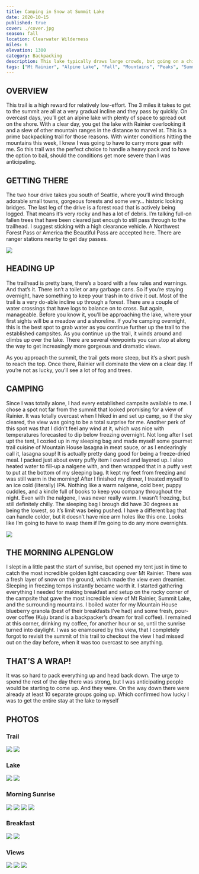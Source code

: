 ```yaml
---
title: Camping in Snow at Summit Lake
date: 2020-10-15
published: true
cover: ./cover.jpg
season: fall
location: Clearwater Wilderness
miles: 6
elevation: 1300
category: Backpacking
description: This lake typically draws large crowds, but going on a chilly fall weekday gave me the entire lake to myself as I slept through a fresh snowfall and woke up to a spectacular view of Mt. Rainier from my tent.
tags: ["Mt Rainier", "Alpine Lake", "Fall", "Mountains", "Peaks", "Summit", "Views", "Backpacking", "Hike", "NW Forest Pass", "Washington", "PNW", "Moderate", "Snow"]
---
```


## OVERVIEW
This trail is a high reward for relatively low-effort. The 3 miles it takes to get to the summit are all at a very gradual incline and they pass by quickly. On overcast days, you’ll get an alpine lake with plenty of space to spread out on the shore. With a clear day, you get the lake with Rainier overlooking it and a slew of other mountain ranges in the distance to marvel at.
This is a prime backpacking trail for those reasons. With winter conditions hitting the mountains this week, I knew I was going to have to carry more gear with me. So this trail was the perfect choice to handle a heavy pack and to have the option to bail, should the conditions get more severe than I was anticipating.

## GETTING THERE
The two hour drive takes you south of Seattle, where you’ll wind through adorable small towns, gorgeous forests and some very… historic looking bridges. The last leg of the drive is a forest road that is actively being logged. That means it’s very rocky and has a lot of debris. I’m talking full-on fallen trees that have been cleared just enough to still pass through to the trailhead. I suggest sticking with a high clearance vehicle.
A Northwest Forest Pass or America the Beautiful Pass are accepted here. There are ranger stations nearby to get day passes.


![](./imgs/05_summit_lake_trail.jpg "")


## HEADING UP
The trailhead is pretty bare, there’s a board with a few rules and warnings. And that’s it. There isn’t a toilet or any garbage cans. So if you’re staying overnight, have something to keep your trash in to drive it out.
Most of the trail is a very do-able incline up through a forest. There are a couple of water crossings that have logs to balance on to cross. But again, manageable. Before you know it, you’ll be approaching the lake, where your first sights will be a meadow and a shoreline.
If you’re camping overnight, this is the best spot to grab water as you continue further up the trail to the established campsites.
As you continue up the trail, it winds around and climbs up over the lake. There are several viewpoints you can stop at along the way to get increasingly more gorgeous and dramatic views.

As you approach the summit, the trail gets more steep, but it’s a short push to reach the top. Once there, Rainier will dominate the view on a clear day. If you’re not as lucky, you’ll see a lot of fog and trees.

## CAMPING
Since I was totally alone, I had every established campsite available to me. I chose a spot not far from the summit that looked promising for a view of Rainier. It was totally overcast when I hiked in and set up camp, so if the sky cleared, the view was going to be a total surprise for me.
Another perk of this spot was that I didn’t feel any wind at it, which was nice with temperatures forecasted to dip below freezing overnight. Not long after I set upt the tent, I cozied up in my sleeping bag and made myself some gourmet trail cuisine of Mountain House lasagna in meat sauce, or as I endearingly call it, lasagna soup! It is actually pretty dang good for being a freeze-dried meal.
I packed just about every puffy item I owned and layered up. I also heated water to fill-up a nalgene with, and then wrapped that in a puffy vest to put at the bottom of my sleeping bag. It kept my feet from freezing and was still warm in the morning!
After I finished my dinner, I treated myself to an ice cold (literally) IPA. Nothing like a warm nalgene, cold beer, puppy cuddles, and a kindle full of books to keep you company throughout the night.
Even with the nalgene, I was never really warm. I wasn’t freezing, but still definitely chilly. The sleeping bag I brough did have 30 degrees as being the lowest, so it’s limit was being pushed. I have a different bag that can handle colder, but it doesn’t have nice arm holes like this one. Looks like I’m going to have to swap them if I’m going to do any more overnights.


![](./imgs/09_summit_lake_camp.jpg "")


## THE MORNING ALPENGLOW
I slept in a little past the start of sunrise, but opened my tent just in time to catch the most incredible golden light cascading over Mt Rainier. There was a fresh layer of snow on the ground, which made the view even dreamier. Sleeping in freezing temps instantly became worth it.
I started gathering everything I needed for making breakfast and setup on the rocky corner of the campsite that gave the most incredible view of Mt Rainier, Summit Lake, and the surrounding mountains.  I boiled water for my Mountain House blueberry granola (best of their breakfasts I’ve had) and some fresh, pour-over coffee (Kuju brand is a backpacker’s dream for trail coffee).
I remained at this corner, drinking my coffee, for another hour or so, until the sunrise turned into daylight. I was so enamoured by this view, that I completely forgot to revisit the summit of this trail to checkout the view I had missed out on the day before, when it was too overcast to see anything.

## THAT’S A WRAP!
It was so hard to pack everything up and head back down. The urge to spend the rest of the day there was strong, but I was anticipating people would be starting to come up. And they were. On the way down there were already at least 10 separate groups going up. Which confirmed how lucky I was to get the entire stay at the lake to myself

## PHOTOS

### Trail
![](./imgs/00_forest.jpg "")
![](./imgs/03_no_campfires.jpg "")

### Lake
![](./imgs/04_summit_lake_beach.jpg "")
![](./imgs/06_summit_lake_view_fog.jpg "")

### Morning Sunrise
![](./imgs/07_summit_lake_golden.jpg "")
![](./imgs/08_summit_lake_ash.jpg "")
![](./imgs/10_rainier.jpg "")
![](./imgs/11_summit_lake_mountains.jpg "")

### Breakfast
![](./imgs/12_breakfast.jpg "")
![](./imgs/13_coffee.jpg "")

### Views
![](./imgs/14_mountains.jpg "")
![](./imgs/15_mountain_ranges.jpg "")
![](./imgs/16_forest_fog.jpg "")
